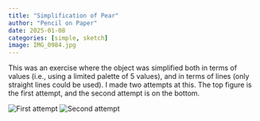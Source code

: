 ```yaml
---
title: "Simplification of Pear"
author: "Pencil on Paper"
date: 2025-01-08
categories: [simple, sketch]
image: IMG_0984.jpg
---
```


This was an exercise where the object was simplified both in terms of values (i.e., using a limited palette of 5 values), and in terms of lines (only straight lines could be used). I made two attempts at this. The top figure is the first attempt, and the second attempt is on the bottom.

![First attempt](IMG_0982.jpg) ![Second attempt](IMG_0984.jpg)

